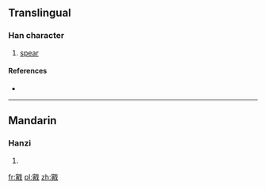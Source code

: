 ==Translingual==

===Han character===
{{Han char|rn=62|rad=戈|as=11|sn=15|four=3385<sub>0</sub>|canj=十金戈 (JCI)|ids=⿰[[寅]][[戈]]}}

# [[spear]]

====References====
* {{Han ref|kx=0413.410|dkj=11651|dj=0757.020|hdz=21412.030|uh=622D|ud=25133|bh=E5AC|bd=58796}}

----

==Mandarin==

===Hanzi===
{{cmn-hanzi|pin=[[yǎn]] ([[yan3]])|wg=yen<sup>3</sup>}}

# {{defn|lang=cmn|sort=戈11}}

[[fr:戭]]
[[pl:戭]]
[[zh:戭]]